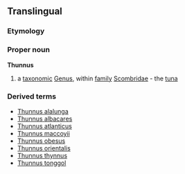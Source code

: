 ==Translingual==
===Etymology===
{{L.}}
===Proper noun===
{{wikipedia}}
'''Thunnus'''
#a [[taxonomic]] [[Genus]], within [[family]] [[Scombridae]] - the [[tuna]]
{{wikispecies}}
===Derived terms===
*[[Thunnus alalunga]]
*[[Thunnus albacares]]
*[[Thunnus atlanticus]]
*[[Thunnus maccoyii]]
*[[Thunnus obesus]]
*[[Thunnus orientalis]]
*[[Thunnus thynnus]]
*[[Thunnus tonggol]]